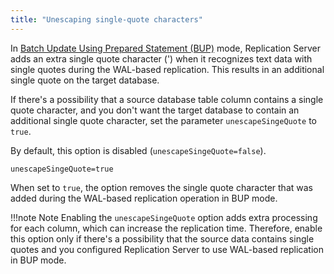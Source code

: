 ```yaml
---
title: "Unescaping single-quote characters"
---
```


In [Batch Update Using Prepared Statement (BUP)](../../../05_smr_operation/08_optimizing_performance/02_optimize_sync_replication/01_using_sql_statements/) 
mode, Replication Server adds an extra single quote character (') when it recognizes text data with single quotes during the WAL-based replication.
This results in an additional single quote on the target database.

If there's a possibility that a source database table column contains a single quote character, 
and you don't want the target database to contain an additional single quote character, set the parameter `unescapeSingeQuote` to `true`.

By default, this option is disabled (`unescapeSingeQuote=false`).  

```
unescapeSingeQuote=true
```

When set to `true`, the option removes the single quote character that was added during the WAL-based replication operation in BUP mode.

!!!note Note
   Enabling the `unescapeSingeQuote` option adds extra processing for each column, which can increase the replication time.
   Therefore, enable this option only if there's a possibility that the source data contains single quotes and you configured Replication Server to use WAL-based replication in BUP mode. 